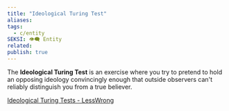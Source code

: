 ```yaml
---
title: "Ideological Turing Test"
aliases: 
tags:
  - c/entity
SEKSI: 👁️‍🗨️ Entity
related:
publish: true
---
```


The **Ideological Turing Test** is an exercise where you try to pretend to hold an opposing ideology convincingly enough that outside observers can't reliably distinguish you from a true believer.

[Ideological Turing Tests - LessWrong](https://www.lesswrong.com/tag/ideological-turing-tests)
